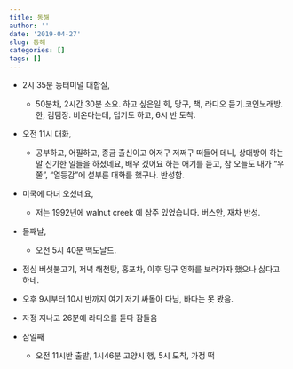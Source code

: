 ```yaml
---
title: 동해
author: ''
date: '2019-04-27'
slug: 동해
categories: []
tags: []
---
```

* 2시 35분 동터미널 대합실,  
   + 50분차, 2시간 30분 소요. 하고 싶은일 회, 당구, 책, 라디오 듣기.코인노래방. 한,  김팀장. 비온다는데, 덥기도 하고, 6시 반 도착.   
   
* 오전 11시 대화,   
   + 공부하고, 어필하고, 종금 출신이고 어저구 저쩌구 떠들어 데니, 상대방이 하는 말 신기한 일들을 하셨네요, 배우 겠어요 하는 애기를 듣고, 참 오늘도 내가 “우쭐”, “열등감”에 섣부른 대화를 했구나. 반성함.       
        
* 미국에 다녀 오셨네요,  
  + 저는 1992년에 walnut creek 에 삼주 있었습니다. 버스안, 재차 반성.  

* 둘째날, 
  + 오전 5시 40분 맥도날드.    

* 점심 버섯불고기, 저녁 해천탕, 홍포차, 이후 당구 영화를 보러가자 했으나 싫다고 하네.   

* 오후 9시부터 10시 반까지 여기 저기 싸돌아 다님, 바다는 못 봤음.   

* 자정 지나고 26분에 라디오를 듣다 잠들음 

* 삼일째 
  + 오전 11시반 출발, 1시46분 고양시 행, 5시 도착, 가정 떡   

